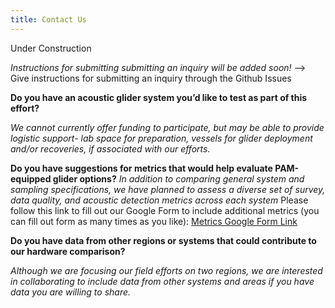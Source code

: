```yaml
---
title: Contact Us 
---
```


Under Construction

*Instructions for submitting submitting an inquiry will be added soon!* --\> Give instructions for submitting an inquiry through the Github Issues

**Do you have an acoustic glider system you’d like to test as part of this effort?**


*We cannot currently offer funding to participate, but may be able to provide logistic support- lab space for preparation, vessels for glider deployment and/or recoveries, if associated with our efforts.*



**Do you have suggestions for metrics that would help evaluate PAM-equipped glider options?**
*In addition to comparing general system and sampling specifications, we have planned to assess a diverse set of survey, data quality, and acoustic detection metrics across each system*
Please follow this link to fill out our Google Form to include additional metrics (you can fill out form as many times as you like): [Metrics Google Form Link](https://forms.gle/tYZY8YjMZH11QhiA6){target="_blank"}



**Do you have data from other regions or systems that could contribute to our hardware comparison?**

*Although we are focusing our field efforts on two regions, we are interested in collaborating to include data from other systems and areas if you have data you are willing to share.*
